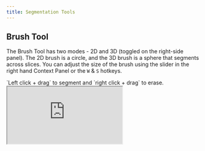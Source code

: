 ```yaml
---
title: Segmentation Tools
---
```


## Brush Tool

The Brush Tool has two modes - 2D and 3D (toggled on the right-side panel). The 2D brush is a circle, and the 3D brush is a sphere that segments across slices. You can adjust the size of the brush using the slider in the right hand Context Panel or the `W` & `S` hotkeys.&#x20;

<Note>
`Left click + drag` to segment and `right click + drag` to erase.
</Note>

<Frame caption="Brush Tool Overview">
  <iframe className="w-full aspect-video" src="https://www.loom.com/share/e64fe93018644cd4ad056103dff18c21?sid=9d6248b8-c3c6-4350-8da0-885508d4dbff" alt="Brush Tool Overview" />
</Frame>

***

## Adaptive Brush

The Adaptive Brush automatically defines the edges of the structure you are annotating, resulting in a smarter and more accurate workflow.

The Adhesion parameter allows you to determine how "strict" the Adaptive Brush is with similar intensity values. A lower Adhesion value, for example, would be recommended for annotating regions or structures with smooth gradients, whereas a higher Adhesion value would be best for annotating with sharper gradients.

<figure><img src="../../.gitbook/assets/adaptive-brush.gif" alt=""/><figcaption><p>The Adaptive Brush in action</p></figcaption></figure>

<Note>
**Adaptive Brush Mastery:** we recommend adjusting your Windowing (and other Visualization) settings along with your Adhesion levels to ensure optimal brush behavior.
</Note>

***

## Pen Tool

The Pen Tool has two modes - 2D and 3D (toggled on the right-side panel). The Pen Tool allows you to annotate using a free-form contour. In 3D mode, the free-form contour is extruded above and below the current slice.&#x20;

<Note>
`Left click + drag` to add a segment region and `Right click + drag` to remove a region.
</Note>

<Frame caption="Pen Tool Overview">
  <iframe className="w-full aspect-video" src="https://www.loom.com/share/691c0c14e3514bea85af205f5db0261b?sid=ead7575b-aa5d-4120-9c19-0d2d12df6dcd" alt="Pen Tool Overview" />
</Frame>

***

## 3D Scissor Tool

The Scissor tool allows you to erase the unwanted section of your segmentation in the 3D view plane.&#x20;

<Note>
Left click + Drag to erase the unwanted section
</Note>

<Frame caption="">
  <iframe className="w-full aspect-video" src="https://www.loom.com/share/30b2db17a9374b06ad4e77fe5a09bf22?sid=80478b58-7d44-4b01-bdbb-9e5475533294" alt="" />
</Frame>

## Region Growing (Grow Tool)

The Grow Tool is a semi-automated tool that uses image intensity information to segment regions. By clicking and holding in a region, the segmentation will grow outward from the point that you clicked on. The longer you hold, the longer the region will grow.&#x20;

<Note>
`Left click + hold (+ drag)` to segment, `right click + hold (+ drag)` to erase.
</Note>

<Frame caption="Grow Tool Overview">
  <iframe className="w-full aspect-video" src="https://www.loom.com/share/8cc5cc78ef174ec08091b3de5c633574?sid=7a043c44-9907-4729-87a9-4e276ff1306e" alt="Grow Tool Overview" />
</Frame>

***

## Contour Tool

The contour tool lets you interact with masks as _contours_. Interacting with masks as contours gives you special tools to create and edit annotations.&#x20;

### Creating a contour from scratch.&#x20;

Select the contour tool, and click and drag on the canvas to draw a contour. To complete the contour, simply intersect the initial node or any other edge of the contour.&#x20;

<Frame caption="">
  <iframe className="w-full aspect-video" src="https://share.redbrickai.com/gFQxpFTR" alt="" />
</Frame>

* **Node edit.** Select an existing mask and select the contour tool. When you hover over an edge, you will see a node with a "target spline" appear. You can drag this node to edit the "target spline" area interactively.

<Frame caption="">
  <iframe className="w-full aspect-video" src="https://share.redbrickai.com/WWwm55Yn" alt="" />
</Frame>

<Frame caption="">
  <iframe className="w-full aspect-video" src="https://share.redbrickai.com/cR4Yndyl" alt="" />
</Frame>

## Edge Selection

The Edge Selection Tool is a semi-automated tool that uses pixel intensity information to automatically generate a contour around a designated region of interest.

To use the Edge Selection Tool:&#x20;

* Hover your mouse over the border of a region to generate a preview contour.
* Use `LMB/left click` to generate a contour based on your preview. (Or, `RMB/right click` to erase a contour).
* **Without releasing `LMB`**, drag your mouse away from the click point to smooth the edge of your contour.
* Once your contour has been generated and smoothed to your liking, release `LMB`.

<Frame caption="">
  <iframe className="w-full aspect-video" src="https://www.loom.com/share/95fd6734fd794027a294f228d2289e0b?sid=9b23c876-0019-4d41-a26f-47a428b869f2" alt="" />
</Frame>

## Interpolate

The Interpolate Tool allows you to quickly generate contours across a range of slices and is an excellent way to quickly generate accurate 3D annotations. In order to use the Interpolate Tool:&#x20;

1. Create a new Entity and generate two annotation masks using any Segmentation Tool (for example, create a mask on Slice 70 and a mask on Slice 80)
2. Select the Interpolate Tool
3. Navigate to Slice 70 and hover over the annotation mask. Once the edge glows red, use `LMB/left click` to select it.
4. Repeat Step (3) with the mask on Slice 80.
5. Voila! The Interpolate Tool has generated annotations on all slices between Slice 70 and Slice 80.

<Frame caption="">
  <iframe className="w-full aspect-video" src="https://share.redbrickai.com/bFkXVrjq" alt="" />
</Frame>
<Warning>
**RedBrick Mastery:** Activating **Cineloop** will display the Cineloop Player, which makes it much easier to keep track of where the interpolated segmentation masks are in your image.&#x20;
</Warning>

***

## Hole Filling Tool

The Hole Filling Tool iteratively fills small holes in your segmentation. Click anywhere on the canvas to start filling in small holes.

<Note>
The Hole Filling Tool is designed to fill small holes. For larger holes, you may need to run the Hole Filling Tool more than once (i.e. click several times).&#x20;
</Note>

<Frame caption="Hole Filling Overview">
  <iframe className="w-full aspect-video" src="https://www.loom.com/share/2c7c4b7a0b5a40b696806dd5513b0d81?sid=668ea3d4-9fa2-4651-99f7-bfdb8ea1277b" alt="Hole Filling Overview" />
</Frame>

<Warning>
For large volumes, 3D hole filling can be very computationally expensive. If your data has more than 800 slices, we recommend only using 2D hole filling.
</Warning>

***

## Paint Bucket Tool

The Paint Bucket is helpful for closing single large holes. With the paint bucket tool selected, click in any large hole to fill it automatically.&#x20;

***

## Island Removal Tool

Island Removal deletes "islands" of segmentations. Simply click on any island segmentation to remove it.&#x20;

Conversely, you can enable **Keep Currently Selected** in the right hand Context Panel to remove all of the islands **except** the one you clicked on.

<Frame caption="Island Tool Overview">
  <iframe className="w-full aspect-video" src="https://www.loom.com/share/5db273c1770d47a5b48af7481d934e4b?sid=986bd7ce-604b-4b01-8ed2-a5585ca187cd" alt="Island Tool Overview" />
</Frame>

***

## Boolean Operator Tool

The Boolean Operator Tool allows you to perform four operations on segmentations: Copy, Add, Subtract, and Merge.

### Copy Tool

The Copy Tool allows you to transform a segmentation into a perfect copy of another.&#x20;

With Segmentation X selected, enable the Copy Tool and click on Segmentation Y to create a perfect copy of Segmentation X that occupies the same space.

<figure><img src="../../.gitbook/assets/copy-tool.gif" alt=""/><figcaption><p>The Copy Tool in action</p></figcaption></figure>

### Add Tool

The Add Tool allows you to add the pixel values of a segmentation to another.&#x20;

With Segmentation X selected, enable the Add Tool and click on Segmentation Y to add the pixel values of Segmentation Y to Segmentation X.

### Subtract Tool

The Subtract Tool allows you to remove the pixel values of a segmentation from another segmentation.

With Segmentation X selected, enable the Subtract Tool and click on Segmentation Y to remove the pixel values of Segmentation Y from Segmentation X.

### Merge Tool

The Merge Tool allows you to transform one type of segmentation island into another.&#x20;

With Segmentation X selected, enable the Merge Tool and click on an island of Segmentation Y to merge the island to Segmentation X.&#x20;

<Frame caption="Add, Subtract, and Merge Tool Tutorial">
  <iframe className="w-full aspect-video" src="https://www.loom.com/share/d72af53241874f64b7de1228b3f7868f?sid=879977db-121f-4c81-9cfe-b216103fd92b" alt="Add, Subtract, and Merge Tool Tutorial" />
</Frame>

***

## Fast Automated Segmentation Tool (F.A.S.T. ⚡️)

The Fast Automated Segmentation Tool (F.A.S.T.) is an automatic segmentation tool powered by Meta AI's Segment Anything Model that allows users to rapidly generate 2D and 3D segmentations.&#x20;

<Frame caption="F.A.S.T. Overview">
  <iframe className="w-full aspect-video" src="https://www.loom.com/share/2d347785be3945b3bbb278c29f6da84a?sid=cdfd8209-fa79-494d-9e7a-215eeb85880c" alt="F.A.S.T. Overview" />
</Frame>

F.A.S.T. is powerful because of the way users can prompt the tool to generate an accurate segmentation in real time. Under the hood, there are two components to the system:

1. **Image encoding**, which takes place on the server side. The result of image encoding is _embeddings_, which are special vector representations of the images that are useful for machine learning.
2. **Segmentation decoding**, which takes place in the browser in real time.

<Note>
**To enable F.A.S.T. for your team**, please do the following:&#x20;
</Note>

<Warning>
1. Request access at https://redbrickai.com/fast or reach out to support@redbrickai.com.
2. Within a Project, navigate to the [Tool Settings page](segmentation-tools#tool-configuration) and enable F.A.S.T. in the desired mode (i.e. 2D or 3D).&#x20;
</Warning>

### Generating 2D Segmentations with F.A.S.T.

To start segmenting, create a segmentation instance, select the F.A.S.T. tool from the top bar or using `cmd/ctrl + b`. Once the tool is selected, hover over a viewport to start embedding computation for a single slice (you will see a loader spinner on the top right of the viewport). You can prompt F.A.S.T. in a few different ways after the embedding computation is complete:&#x20;

1. **Bounding Box prompts.** `Click + move mouse + click` to draw a bounding box. You will see the segmentation prediction compute in real time while you draw the bounding box.&#x20;
   1. Once you are happy with the segmentation preview, confirm it by using the button on the right panel or `shift + enter`.
2. **Instant click.** `alt/option + hover` over objects to view a prediction preview. If you are satisfied with any preview, click while pressing `alt/option` to confirm the segmentation.&#x20;

### Interpolating 2D Segmentations with F.A.S.T.

Interpolated F.A.S.T. allows users to draw Bounding Boxes to define an interpolation range for a 3D structure that is to be annotated.

The process for creating interpolated annotations with 2D F.A.S.T. is detailed below.

1. Create a new Instance of your desired Object Label by clicking on the “+” in the left hand toolbar
2. Select F.A.S.T. in the top of the screen and wait for the embedding computation to complete on Slice X
3. Ensure that your F.A.S.T. is set to "2D" mode in the righthand Context Panel
4. Create a Bounding Box around the structure you wish to annotate
5. Navigate to the end of the range that you want to interpolate across (i.e., Slice Y)
6. Repeat Step 3 (and optionally, Step 4) for the structure you wish to annotate on Slice Y
7. Once you are satisfied with the annotations, press Enter or click on “Finalize” in the right hand toolbar to generate the pixel masks on every slice between Slice X and Slice Y.

<Note>
Processing times may increase when interpolating across large ranges. However, please note that all subsequent work across the same range should be much faster, as the embedding computations only have to be computed once per slice.
</Note>

<Danger>
Firewalls, ad blockers, privacy extensions, and any other browser extensions that block HTTP traffic are known to interfere with FAST.
</Danger>

***

### Dilate & Erode Tool

The Dilate & Erode Tool allows you to expand or shrink the area of a segmentation.

With a segmentation selected, use `left click` to Dilate (grow) the area of the segmentation and `right click` to Erode (shrink).

Use the **Pixels to Change** slider in the right hand Context Panel to control the severity of the dilation or erosion.

<Frame caption="The Dilate and Erode Tool in action">
  <iframe className="w-full aspect-video" src="https://www.loom.com/share/70582d4c25ff4dc99f553d8342b1b6eb?sid=607db874-4a49-4be4-9e77-9fedd1b2cca7" alt="The Dilate and Erode Tool in action" />
</Frame>

***

### Smoothing Tool

The Smoothing Tool helps you remove peaks and valleys in noisy annotations.&#x20;

With the Smoothing Tool selected, use `left click` to remove valleys and `right click` to remove peaks.&#x20;

<Frame caption="">
  <iframe className="w-full aspect-video" src="https://www.loom.com/share/54c074b2300e464e906e4cff0f216f4d?sid=7f109621-959c-4329-b367-7886b43d652e" alt="" />
</Frame>

## Mask Propagation Tool

The Mask Propagation Tool, built on SAM2, is an extremely powerful tool intended for rapid generation of 3D segmentations. To use the Mask Propagation Tool, ensure you have F.A.S.T. (RedBrick Boost) enabled for your Organization and complete the following steps in the Editor:

1. Navigate to a relatively central slice of an ROI you wish to annotate.
2. Annotate a single slice using any Segmentation Tool (e.g. Edge Selection, Adaptive Brush, etc.). After you have created an annotation mask, the Mask Propagation Tool icon will appear.
3. Click on the Mask Propagation Tool icon in the top toolbar. The loader icon (a red or green icon in the top-right corner of your viewport) should begin spinning as the Mask Propagation Tool prepares your Series.
4. (Optional) if the loader icon in the top-right corner of your viewport remains red, click on it to restart it. Once the loader icon is green, you can proceed.
5. In the righthand Context Panel, define the range of slices corresponding to your ROI.
   1. Note that the annotation mask you created in Step (2) **should still be in the center of your slice range**. For example, if you want to propagate a segmentation across slices 10-20, the "test" annotation that you created in Step (2) should be on slice 15.
6. Click on **Propagate Mask** (or use the preferred hotkey). The Mask Propagation Tool will begin processing the ROI in the defined slice range.
7. Once you are satisfied with the preview, click on **Finalize**.

<Check>
For trickier ROIs, you can use **Finalize Slice** to rasterize a mask on a single slice, touch up the finalized slice mask with the Segmentation Toolkit (e.g. Brush Tool, Contour Tool, etc.) and re-feed it back to the Mask Propagation Tool as input.
</Check>

Please see the following video for a visual walkthrough of the above steps:

<Frame caption="An in-Editor walkthrough of the Mask Propagation Tool">
  <iframe className="w-full aspect-video" src="https://www.loom.com/share/6313307d627349fa8c79906914b36f77?sid=6b2472a5-179e-43ce-8812-fb4c46dc66d7" alt="An in-Editor walkthrough of the Mask Propagation Tool" />
</Frame>

***

## Tool Configuration

Your labeler toolkit can be customized at the Project level by navigating to the **Tool Settings** page within your Project Settings.

Simply utilize the checkboxes for each tool to:

* set a custom default tool;
* restrict/enable 2D and/or 3D annotation;
* set a default mode (i.e. 2D or 3D);
* enable/disable a Tool entirely;

<figure><img src="../../.gitbook/assets/Screenshot 2023-08-23 at 3.44.13 PM.png" alt=""/><figcaption></figcaption></figure>

